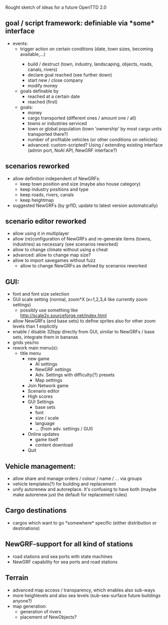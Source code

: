 Rought sketch of ideas for a future OpenTTD 2.0

== goal / script framework: definiable via *some* interface ==
* events:
** trigger action on certain conditions (date, town sizes, <item> becoming available,...)
*** build / destruct <item> (town, industry, landscaping, objects, roads, canals, rivers)
*** declare goal reached (see further down)
*** start new / close company
*** modify money
** goals definable by
*** <best value> reached at a certain date
*** <something> reached (first)
** goals:
*** money
*** cargo transported (different ones / amount one / all)
*** towns or industries serviced
*** town or global population (town 'ownership' by most cargo units transported there?)
*** number of profitable vehicles (or other conditions on vehicles)
*** advanced: custom-scripted? Using / extending existing interface (admin port, NoAI API, NewGRF interface?)

== scenarios reworked ==
* allow definition independent of NewGRFs:
** keep town position and size (maybe also house category)
** keep industry positions and type
** keep roads, rivers, canals
** keep heightmap
* suggested NewGRFs (by grfID, update to latest version automatically)
== scenario editor reworked ==
* allow using it in multiplayer
* allow (re)configuration of NewGRFs and re-generate items (towns, industries) as necessary (see scenarios reworked)
* allow to change climate without using a cheat
* advanced: allow to change map size?
* allow to import savegames without fuzz
** allow to change NewGRFs as defined by scenarios reworked

== GUI:==
* font and font size selection
* GUI scale setting (normal, zoom*X (x=1,2,3,4 like currently zoom settings)
** possibly use something like http://scale2x.sourceforge.net/index.html
* allow NewGRFs (and base sets) to define sprites also for other zoom levels than 1 explicitly
* enable / disable 32bpp directly from GUI, similar to NewGRFs / base sets, integrate them in bananas
* grids yes/no
* rework main menu(s):
** title menu
*** new game
****  AI settings
**** NewGRF settings
**** Adv. Settings with difficulty(?) presets
**** Map settings
*** Join Network game
*** Scenario editor
*** High scores
*** GUI Settings
**** base sets
**** font
**** size / scale
**** language
**** ... (from adv. settings / GUI)
*** Online updates
**** game itself
**** content download
*** Quit

== Vehicle management: ==
* allow share and manage orders / colour / name / ... via groups
* vehicle templates(?) for building and replacement
* unify autorenew and autoreplace. It's confusing to have both (maybe make autorenew just the default for replacement rules)

== Cargo destinations ==
* cargos which want to go *somewhere* specific (either distribution or destinations)

== NewGRF-support for all kind of stations ==
* road stations and sea ports with state machines
* NewGRF capability for sea ports and road stations

== Terrain ==
* advanced map access / transparency, which enables also sub-ways
* more heighlevels and also sea levels (sub-sea-surface future buildings anyone?)
* map generation:
** generation of rivers
** placement of NewObjects?